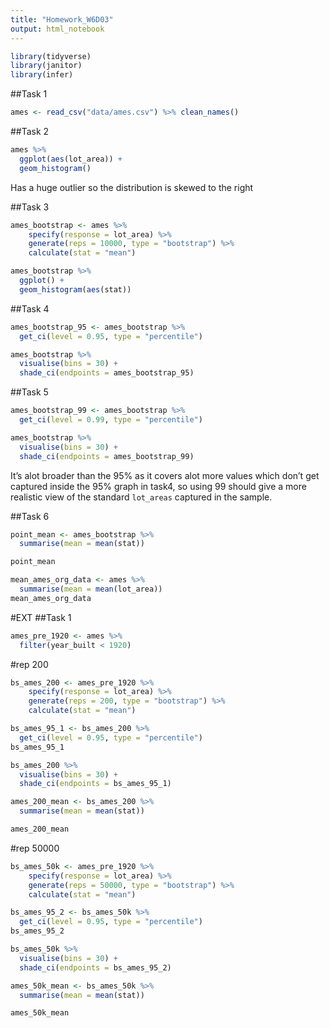 ```yaml
---
title: "Homework_W6D03"
output: html_notebook
---
```


```r
library(tidyverse)
library(janitor)
library(infer)
```

##Task 1
```r
ames <- read_csv("data/ames.csv") %>% clean_names()
```

##Task 2
```r
ames %>% 
  ggplot(aes(lot_area)) + 
  geom_histogram()
```
Has a huge outlier so the distribution is skewed to the right



##Task 3
```r
ames_bootstrap <- ames %>%
    specify(response = lot_area) %>%
    generate(reps = 10000, type = "bootstrap") %>%
    calculate(stat = "mean")

ames_bootstrap %>% 
  ggplot() + 
  geom_histogram(aes(stat))
```

##Task 4
```r
ames_bootstrap_95 <- ames_bootstrap %>% 
  get_ci(level = 0.95, type = "percentile")

ames_bootstrap %>% 
  visualise(bins = 30) + 
  shade_ci(endpoints = ames_bootstrap_95)
```

##Task 5
```r
ames_bootstrap_99 <- ames_bootstrap %>% 
  get_ci(level = 0.99, type = "percentile")

ames_bootstrap %>% 
  visualise(bins = 30) + 
  shade_ci(endpoints = ames_bootstrap_99)
```
It's alot broader than the 95% as it covers alot more values which don't get
captured inside the 95% graph in task4, so using 99 should give a more realistic
view of the standard `lot_areas` captured in the sample.

##Task 6
```r
point_mean <- ames_bootstrap %>% 
  summarise(mean = mean(stat))

point_mean

mean_ames_org_data <- ames %>% 
  summarise(mean = mean(lot_area))
mean_ames_org_data
```

#EXT
##Task 1
```r
ames_pre_1920 <- ames %>% 
  filter(year_built < 1920)
```

#rep 200
```r
bs_ames_200 <- ames_pre_1920 %>%
    specify(response = lot_area) %>%
    generate(reps = 200, type = "bootstrap") %>%
    calculate(stat = "mean") 

bs_ames_95_1 <- bs_ames_200 %>% 
  get_ci(level = 0.95, type = "percentile") 
bs_ames_95_1

bs_ames_200 %>% 
  visualise(bins = 30) + 
  shade_ci(endpoints = bs_ames_95_1)

ames_200_mean <- bs_ames_200 %>% 
  summarise(mean = mean(stat))

ames_200_mean
```

#rep 50000
```r
bs_ames_50k <- ames_pre_1920 %>%
    specify(response = lot_area) %>%
    generate(reps = 50000, type = "bootstrap") %>%
    calculate(stat = "mean") 

bs_ames_95_2 <- bs_ames_50k %>% 
  get_ci(level = 0.95, type = "percentile") 
bs_ames_95_2

bs_ames_50k %>% 
  visualise(bins = 30) + 
  shade_ci(endpoints = bs_ames_95_2)

ames_50k_mean <- bs_ames_50k %>% 
  summarise(mean = mean(stat))

ames_50k_mean
```

